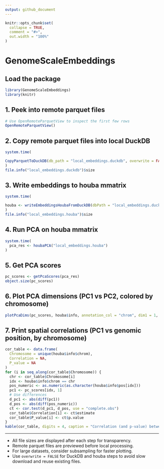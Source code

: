 ```yaml
---
output: github_document
---
```


```r
knitr::opts_chunk$set(
  collapse = TRUE,
  comment = "#>",
  out.width = "100%"
)
```

# GenomeScaleEmbeddings

## Load the package

```r
library(GenomeScaleEmbeddings)
library(knitr)
```

## 1. Peek into remote parquet files

```r
# Use OpenRemoteParquetView to inspect the first few rows
OpenRemoteParquetView()
```

## 2. Copy remote parquet files into local DuckDB

```r
system.time(

CopyParquetToDuckDB(db_path = "local_embeddings.duckdb", overwrite = FALSE)
)
file.info("local_embeddings.duckdb")$size
```

## 3. Write embeddings to houba mmatrix

```r
system.time(

houba <- writeEmbeddingsHoubaFromDuckDB(dbPath = "local_embeddings.duckdb", overwrite = FALSE)
)
file.info("local_embeddings.houba")$size
```

## 4. Run PCA on houba mmatrix

```r
system.time(
  pca_res <- houbaPCA("local_embeddings.houba")
)
```

## 5. Get PCA scores

```r
pc_scores <- getPcaScores(pca_res)
object.size(pc_scores)
```

## 6. Plot PCA dimensions (PC1 vs PC2, colored by chromosome)

```r
plotPcaDims(pc_scores, houba$info, annotation_col = "chrom", dim1 = 1, dim2 = 2)
```

## 7. Print spatial correlations (PC1 vs genomic position, by chromosome)

```r
cor_table <- data.frame(
  Chromosome = unique(houba$info$chrom),
  Correlation = NA,
  P_value = NA
)
for (i in seq_along(cor_table$Chromosome)) {
  chr <- cor_table$Chromosome[i]
  idx <- houba$info$chrom == chr
  pos_numeric <- as.numeric(as.character(houba$info$pos[idx]))
  pc1 <- pc_scores[idx, 1]
  # Use differences
  d_pc1 <- abs(diff(pc1))
  d_pos <- abs(diff(pos_numeric))
  ct <- cor.test(d_pc1, d_pos, use = "complete.obs")
  cor_table$Correlation[i] <- ct$estimate
  cor_table$P_value[i] <- ct$p.value
}
kable(cor_table, digits = 4, caption = "Correlation (and p-value) between PC1 and Genomic Position differences by Chromosome")
```

---

- All file sizes are displayed after each step for transparency.
- Remote parquet files are previewed before local processing.
- For large datasets, consider subsampling for faster plotting.
- Use `overwrite = FALSE` for DuckDB and houba steps to avoid slow download and reuse existing files.
